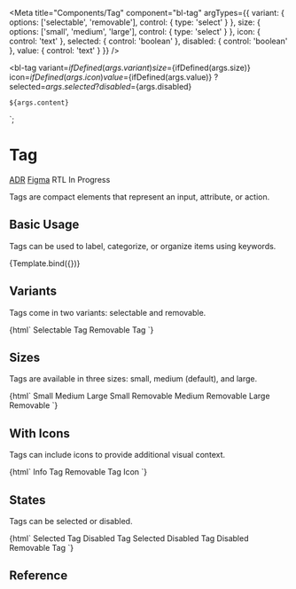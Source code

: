 
<Meta
  title="Components/Tag"
  component="bl-tag"
  argTypes={{
    variant: {
      options: ['selectable', 'removable'],
      control: { type: 'select' }
    },
    size: {
      options: ['small', 'medium', 'large'],
      control: { type: 'select' }
    },
    icon: {
      control: 'text'
    },
    selected: {
      control: 'boolean'
    },
    disabled: {
      control: 'boolean'
    },
    value: {
      control: 'text'
    }
  }}
/>

  <bl-tag
    variant=${ifDefined(args.variant)}
    size=${ifDefined(args.size)}
    icon=${ifDefined(args.icon)}
    value=${ifDefined(args.value)}
    ?selected=${args.selected}
    ?disabled=${args.disabled}
  >
    ${args.content}
  </bl-tag>
`;

# Tag

<bl-badge icon="document">[ADR](https://github.com/Trendyol/baklava/pull/955)</bl-badge>
<bl-badge icon="puzzle">[Figma](https://www.figma.com/file/RrcLH0mWpuIy4vwuTlDeKN/Baklava-Design-Guide)</bl-badge>
<bl-badge icon="loading">RTL In Progress</bl-badge>

Tags are compact elements that represent an input, attribute, or action.

## Basic Usage

Tags can be used to label, categorize, or organize items using keywords.

<Canvas>
  <Story name="Default" args={{ content: 'Default Tag' }}>
    {Template.bind({})}
  </Story>
</Canvas>

## Variants

Tags come in two variants: selectable and removable.

<Canvas>
  <Story name="Variants">
    {html`
      <bl-tag variant="selectable">Selectable Tag</bl-tag>
      <bl-tag variant="removable">Removable Tag</bl-tag>
    `}
  </Story>
</Canvas>

## Sizes

Tags are available in three sizes: small, medium (default), and large.

<Canvas>
  <Story name="Sizes">
    {html`
      <bl-tag size="small">Small</bl-tag>
      <bl-tag size="medium">Medium</bl-tag>
      <bl-tag size="large">Large</bl-tag>
      <bl-tag size="small" variant="removable">Small Removable</bl-tag>
      <bl-tag size="medium" variant="removable">Medium Removable</bl-tag>
      <bl-tag size="large" variant="removable">Large Removable</bl-tag>
    `}
  </Story>
</Canvas>

## With Icons

Tags can include icons to provide additional visual context.

<Canvas>
  <Story name="With Icons">
    {html`
      <bl-tag icon="info">Info Tag</bl-tag>
      <bl-tag variant="removable" icon="heart_fill">Removable Tag Icon</bl-tag>
    `}
  </Story>
</Canvas>

## States

Tags can be selected or disabled.

<Canvas>
  <Story name="States">
    {html`
      <bl-tag variant="selectable" selected>Selected Tag</bl-tag>
      <bl-tag disabled>Disabled Tag</bl-tag>
      <bl-tag variant="selectable" selected disabled>Selected Disabled Tag</bl-tag>
      <bl-tag variant="removable" disabled>Disabled Removable Tag</bl-tag>
    `}
  </Story>
</Canvas>

## Reference

<ArgsTable of="bl-tag" />
